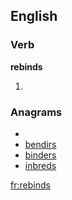 ==English==

===Verb===
'''rebinds'''

# {{third-person singular of|[[rebind]]}}

===Anagrams===
* {{alphagram|bdeinrs}}
* [[bendirs#English|bendirs]]
* [[binders#English|binders]]
* [[inbreds#English|inbreds]]

[[fr:rebinds]]